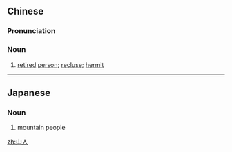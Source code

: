 ==Chinese==
{{zh-forms}}

===Pronunciation===
{{zh-pron
|m=shānrén
|c=saan1 jan4
|cat=n
}}

===Noun===
{{zh-noun}}

# {{qualifier|as self-reference}} [[retired]] [[person]]; [[recluse]]; [[hermit]]

----

==Japanese==
{{ja-kanjitab|やま|ひと|k2=びと|yomi=kun}}

===Noun===
{{ja-noun|やまびと}}

# mountain people

[[zh:山人]]
